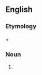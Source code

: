 ==English==

===Etymology===
{{term|long}} + {{term|shot}}

===Noun===
{{en-noun}}

# {{alternative spelling of|long shot}}
